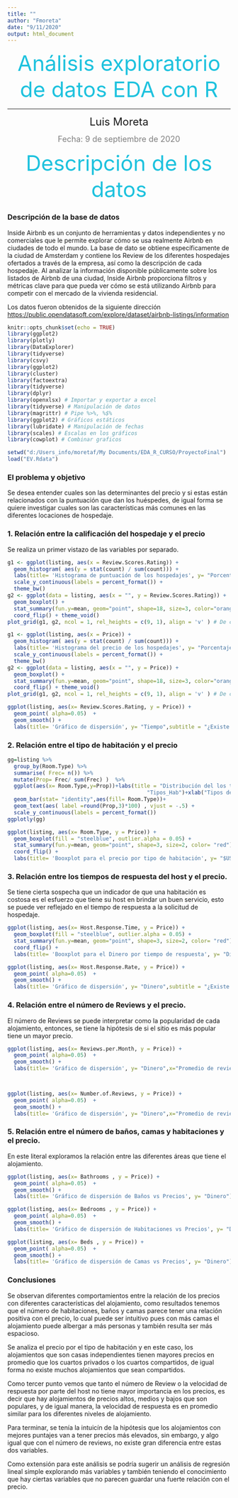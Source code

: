 ---
title: ""
author: "Fmoreta"
date: "9/11/2020"
output: html_document
---


<center><font size="25" color='#1EC2DE'> Análisis exploratorio de datos EDA con R </center></font>

<hr>

<p  align="center"><font size="5"> Luis Moreta</p></font>
<p  align="center"><font size="4" color = 'grey'> Fecha: 9 de septiembre de 2020</p></font>
</head>

<body>

<center><font size="20" color='#1EC2DE'>Descripción de los datos </center></font>

### Descripción de la base de datos


Inside Airbnb es un conjunto de herramientas y datos independientes y no comerciales que le permite explorar cómo se usa realmente Airbnb en ciudades de todo el mundo.
La base de dato se obtiene específicamente de la ciudad de Amsterdam y contiene los Review de los diferentes hospedajes ofertados a través de la empresa, así como la descripción de cada hospedaje.
Al analizar la información disponible públicamente sobre los listados de Airbnb de una ciudad, Inside Airbnb proporciona filtros y métricas clave para que pueda ver cómo se está utilizando Airbnb para competir con el mercado de la vivienda residencial.

Los datos fueron obtenidos de la siguiente dirección <https://public.opendatasoft.com/explore/dataset/airbnb-listings/information>


```{r,echo=FALSE, message=FALSE, warning=FALSE, fig.height=2.0, fig.width=6.0}
knitr::opts_chunk$set(echo = TRUE)
library(ggplot2)
library(plotly)
library(DataExplorer)
library(tidyverse)
library(csvy)
library(ggplot2)
library(cluster)
library(factoextra)
library(tidyverse)
library(dplyr)
library(openxlsx) # Importar y exportar a excel
library(tidyverse) # Manipulación de datos
library(magrittr) # Pipe %>%, %$%
library(ggplot2) # Gráficos estáticos
library(lubridate) # Manipulación de fechas
library(scales) # Escalas en los gráficos
library(cowplot) # Combinar graficos

setwd("d:/Users_info/moretaf/My Documents/EDA_R_CURSO/ProyectoFinal")
load("EV.Rdata")
```

### El problema y objetivo

Se desea entender cuales son las determinantes del precio y si estas están relacionados con la puntuación que dan los huéspedes, de igual forma se quiere investigar cuales son las características más comunes en las diferentes locaciones de hospedaje.


### 1. Relación entre la calificación del hospedaje y el precio

Se realiza un primer vistazo de las variables por separado.

```{r,echo=FALSE, message=FALSE, warning=FALSE}
g1 <- ggplot(listing, aes(x = Review.Scores.Rating)) + 
  geom_histogram( aes(y = stat(count) / sum(count))) +
  labs(title= 'Histograma de puntuación de los hospedajes', y= "Porcentaje", x= "Puntuación") +
  scale_y_continuous(labels = percent_format()) +
  theme_bw()
g2 <- ggplot(data = listing, aes(x = "", y = Review.Scores.Rating)) + 
  geom_boxplot() + 
  stat_summary(fun.y=mean, geom="point", shape=18, size=3, color="orange") + 
  coord_flip() + theme_void() 
plot_grid(g1, g2, ncol = 1, rel_heights = c(9, 1), align = 'v' ) # De cowplot
```


```{r,echo=FALSE, message=FALSE, warning=FALSE}
g1 <- ggplot(listing, aes(x = Price)) + 
  geom_histogram( aes(y = stat(count) / sum(count))) +
  labs(title= 'Histograma del precio de los hospedajes', y= "Porcentaje", x= "$USD") +
  scale_y_continuous(labels = percent_format()) +
  theme_bw()
g2 <- ggplot(data = listing, aes(x = "", y = Price)) + 
  geom_boxplot() + 
  stat_summary(fun.y=mean, geom="point", shape=18, size=3, color="orange") + 
  coord_flip() + theme_void() 
plot_grid(g1, g2, ncol = 1, rel_heights = c(9, 1), align = 'v' ) # De cowplot
```

```{r,echo=FALSE, message=FALSE, warning=FALSE}
ggplot(listing, aes(x= Review.Scores.Rating, y = Price)) + 
  geom_point( alpha=0.05)  +
  geom_smooth() +
  labs(title= 'Gráfico de dispersión', y= "Tiempo",subtitle = "¿Existe una relación postiva entre el precio y la calificación del usuario?")

```

### 2. Relación entre el tipo de habitación y el precio

```{r,echo=FALSE, message=FALSE, warning=FALSE}
gg=listing %>% 
  group_by(Room.Type) %>%
  summarise( Frec= n()) %>%
  mutate(Prop= Frec/ sum(Frec) )  %>% 
  ggplot(aes(x= Room.Type,y=Prop))+labs(title = "Distribución del los tipos de habitación",fill=
                                            "Tipos_Hab")+xlab("Tipos de habitación")+
  geom_bar(stat= "identity",aes(fill= Room.Type))+
  geom_text(aes( label =round(Prop,3)*100) , vjust = -.5) +
  scale_y_continuous(labels = percent_format())
ggplotly(gg)

ggplot(listing, aes(x= Room.Type, y = Price)) + 
  geom_boxplot(fill = "steelblue", outlier.alpha = 0.05) + 
  stat_summary(fun.y=mean, geom="point", shape=3, size=2, color= "red") +
  coord_flip() +
  labs(title= 'Booxplot para el precio por tipo de habitación', y= "$USD",subtitle = "¿Existe diferencias de precio entre los diferentes tipos de habitaciones?")

```

### 3. Relación entre los tiempos de respuesta del host y el precio.

Se tiene cierta sospecha que un indicador de que una habitación es costosa es el esfuerzo que tiene su host en brindar un buen servicio, esto se puede ver reflejado en el tiempo de respuesta a la solicitud de hospedaje.


```{r,echo=FALSE, message=FALSE, warning=FALSE}


ggplot(listing, aes(x= Host.Response.Time, y = Price)) + 
  geom_boxplot(fill = "steelblue", outlier.alpha = 0.05) + 
  stat_summary(fun.y=mean, geom="point", shape=3, size=2, color= "red") +
  coord_flip() +
  labs(title= 'Booxplot para el Dinero por tiempo de respuesta', y= "Dinero",subtitle = "¿Existe relación positiva entre el tiempo de espero y el precio?")

ggplot(listing, aes(x= Host.Response.Rate, y = Price)) + 
  geom_point( alpha=0.05)  +
  geom_smooth() +
  labs(title= 'Gráfico de dispersión', y= "Dinero",subtitle = "¿Existe una relación positiva entre la calificación de tiempo de respuesta y el precio?")

```


### 4. Relación entre el número de Reviews y el precio.

El número de Reviews se puede interpretar como la popularidad de cada alojamiento, entonces, se tiene la hipótesis de si el sitio es más popular tiene un mayor precio.

```{r,echo=FALSE, message=FALSE, warning=FALSE}
ggplot(listing, aes(x= Reviews.per.Month, y = Price)) + 
  geom_point( alpha=0.05)  +
  geom_smooth() +
  labs(title= 'Gráfico de dispersión', y= "Dinero",x="Promedio de reviews por mes",subtitle = "¿Existe una relación positiva entre el número de Reviews por mes y el precio?")



ggplot(listing, aes(x= Number.of.Reviews, y = Price)) + 
  geom_point( alpha=0.05)  +
  geom_smooth() +
  labs(title= 'Gráfico de dispersión', y= "Dinero",x="Promedio de reviews por mes",subtitle = "¿Existe una relación positiva entre el número de Reviews por mes y el precio?")
```

### 5. Relación entre el número de baños, camas y habitaciones  y el precio.

En este literal exploramos la relación entre las diferentes áreas que tiene el alojamiento.

```{r,echo=FALSE, message=FALSE, warning=FALSE}
ggplot(listing, aes(x= Bathrooms , y = Price)) + 
  geom_point( alpha=0.05)  +
  geom_smooth() +
  labs(title= 'Gráfico de dispersión de Baños vs Precios', y= "Dinero")

ggplot(listing, aes(x= Bedrooms , y = Price)) + 
  geom_point( alpha=0.05)  +
  geom_smooth() +
  labs(title= 'Gráfico de dispersión de Habitaciones vs Precios', y= "Dinero")

ggplot(listing, aes(x= Beds , y = Price)) + 
  geom_point( alpha=0.05)  +
  geom_smooth() +
  labs(title= 'Gráfico de dispersión de Camas vs Precios', y= "Dinero")
```


### Conclusiones

Se observan diferentes comportamientos entre la relación de los precios con diferentes características del alojamiento, como resultados tenemos que el número de habitaciones, baños y camas parece tener una relación positiva con el precio, lo cual puede ser intuitivo pues con más camas el alojamiento puede albergar a más personas y también resulta ser más espacioso. 

Se analiza el precio por el tipo de habitación y en este caso, los alojamientos que son casas independientes tienen mayores precios en promedio que los cuartos privados o los cuartos compartidos, de igual forma no existe muchos alojamientos que sean compartidos.

Como tercer punto vemos que tanto el número de Review o la velocidad de respuesta por parte del host no tiene mayor importancia en los precios, es decir que hay alojamientos de precios altos, medios y bajos que son populares, y de igual manera, la velocidad de respuesta es en promedio similar para los diferentes niveles de alojamiento.

Para terminar, se tenía la intuicín de la hipótesis que los alojamientos con mejores puntajes van a tener precios más elevados, sin embargo, y algo igual que con el número de reviews, no existe gran diferencia entre estas dos variables.

Como extensión para este análisis se podría sugerir un análisis de regresión lineal simple explorando más variables y también teniendo el conocimiento que hay ciertas variables que no parecen guardar una fuerte relación con el precio.
